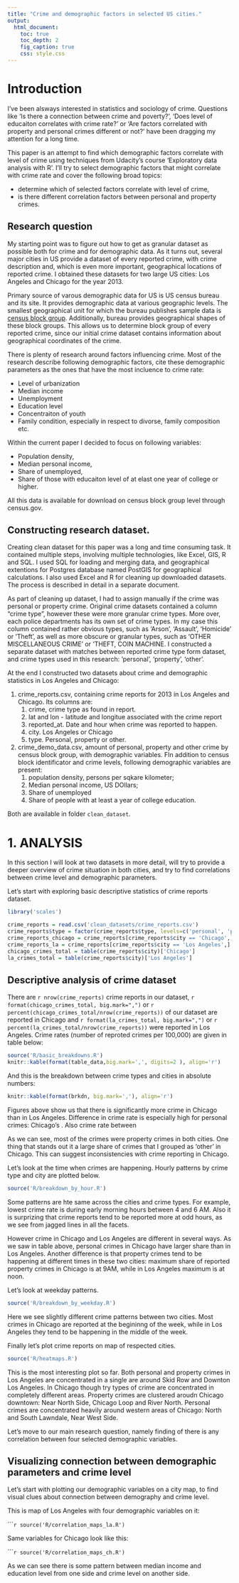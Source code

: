```yaml
---
title: "Crime and demographic factors in selected US cities."
output:
  html_document:
    toc: true
    toc_depth: 2
    fig_caption: true 
    css: style.css
---
```


Introduction
=========
I've been alsways interested in statistics and sociology of crime. Questions like 'Is there a connection between crime and poverty?', 'Does level of educaiton correlates with crime rate?' or 'Are factors correlated with property and personal crimes different or not?' have been dragging my attention for a long time.

This paper is an attempt to find which demographic factors correlate with level of crime using techniques from Udacity's course 'Exploratory data analysis with R'. I'll try to select demographic factors that might correlate with crime rate and cover the following broad topics:

 * determine which of selected factors correlate with level of crime,
 * is there different correlation factors between personal and property crimes.

Research question
-------------
My starting point was to figure out how to get as granular dataset as possible both for crime and for demographic data. As it turns out, several major cities in US provide a dataset of every reported crime, with crime description and, which is even more important, geographical locations of reported crime. I obtained these datasets for two large US cities: Los Angeles and Chicago for the year 2013.

Primary source of varous demographic data for US is US census bureau and its site. It provides demographic data at various geographic levels. The smallest geographical unit for which the bureau publishes sample data is [census block group](https://en.wikipedia.org/wiki/Census_block_group). Additionally, bureau provides geographical shapes of these block groups. This allows us to determine block group of every reported crime, since our initial crime dataset contains information about geographical coordinates of the crime.

There is plenty of research around factors influencing crime. Most of the research describe following demographic factors, cite these demographic parameters as the ones that have the most incluence to crime rate:

 * Level of urbanization
 * Median income
 * Unemployment
 * Education level
 * Concentraiton of youth
 * Family condition, especially in respect to divorse, family composition etc.

Within the current paper I decided to focus on following variables:

 * Population density,
 * Median personal income,
 * Share of unemployed,
 * Share of those with educaiton level of at elast one year of college or higher.

All this data is available for download on census block group level through census.gov.

Constructing research dataset.
-----------------
Creating clean dataset for this paper was a long and time consuming task. It contained multiple steps, involving multiple technologies, like Excel, GIS, R and SQL. I used SQL for loading and merging data, and geographical extentions for Postgres database named PostGIS for geographical calculations. I also used Excel and R for cleaning up downloaded datasets. The process is described in detail in a separate document.

As part of cleaning up dataset, I had to assign manually if the crime was personal or property crime. Original crime datasets contained a column "crime type", however these were more granular crime types. More over, each police departments has its own set of crime types. In my case this column contained rather obvious types, such as 'Arson', 'Assault', 'Homicide' or 'Theft', as well as more obscure or granular types, such as 'OTHER MISCELLANEOUS CRIME' or 'THEFT, COIN MACHINE. I constructed a separate dataset with matches between reported crime type form dataset, and crime types used in this research: 'personal', 'property', 'other'. 

At the end I constructed two datasets about crime and demographic statistics in Los Angeles and Chicago:

1. crime_reports.csv, containing crime reports for 2013 in Los Angeles and Chicago. Its columns are: 
    1. crime, crime type as found in report. 
    2. lat and lon - latitude and longitue associated with the crime report
    3. reported_at. Date and hour when crime was reported to happen.
    4. city. Los Angeles or Chicago
    5. type. Personal, property or other.

2. crime_demo_data.csv, amount of personal, property and other crime by census block group, with demographic variables. FIn addition to census block identificator and crime levels, following demographic variables are present:
    1. population density, persons per sqkare kilometer;
    2. Median personal income, US DOllars;
    3. Share of unemployed
    4. Share of people with at least a year of college education.
    
Both are available in folder `clean_dataset`.

1. ANALYSIS
========
In this section I will look at two datasets in more detail, will try to provide a deeper overview of crime situation in both cities, and try to find correlations between crime level and demographic parameters.

Let's start with exploring basic descriptive statistics of crime reports dataset.
```r
library('scales')

crime_reports = read.csv('clean_datasets/crime_reports.csv')
crime_reports$type = factor(crime_reports$type, levels=c('personal', 'property', 'other'))
crime_reports_chicago = crime_reports[crime_reports$city == 'Chicago',]
crime_reports_la = crime_reports[crime_reports$city == 'Los Angeles',]
chicago_crimes_total = table(crime_reports$city)['Chicago']
la_crimes_total = table(crime_reports$city)['Los Angeles']
```

Descriptive analysis of crime dataset
-------------------
There are `r nrow(crime_reports)` crime reports in our dataset, `r format(chicago_crimes_total, big.mark=",")` or `r percent(chicago_crimes_total/nrow(crime_reports))` of our dataset are reported in Chicago and `r format(la_crimes_total, big.mark=",")` or `r percent(la_crimes_total/nrow(crime_reports))` were reported in Los Angeles. Crime rates (number of reproted crimes per 100,000)  are given in table below:

```r
source('R/basic_breakdowns.R')
knitr::kable(format(table_data,big.mark=',', digits=2 ), align='r')
```

And this is the breakdown between crime types and cities in absolute numbers:

```r
knitr::kable(format(brkdn, big.mark=','), align='r')
```

Figures above show us that there is significantly more crime in Chicago than in Los Angeles. Difference in crime rate is especially high for personal crimes: Chicago's . Also crime rate between 

As we can see, most of the crimes were property crimes in both cities. One thing that stands out it a large share of crimes that I grouped as 'other' in Chicago. This can suggest inconsistencies with crime reporting in Chicago.

Let's look at the time when crimes are happening. Hourly patterns by crime type and city are plotted below.

```r
source('R/breakdown_by_hour.R')
```

Some patterns are hte same across the cities and crime types. For example, lowest crime rate is during early morning hours between 4 and 6 AM. Also it is surprizing that crime reports tend to be reported more at odd hours, as we see from jagged lines in all the facets.

However crime in Chicago and Los Angeles are different in several ways. As we saw in table above, personal crimes in Chicago have larger share than in Los Angeles. Another difference is that property crimes tend to be happening at different times in these two cities: maximum share of reported property crimes in Chicago is at 9AM, while in Los Angeles maximum is at noon.

Let's look at weekday patterns.

```r
source('R/breakdown_by_weekday.R')
```

Here we see slightly different crime patterns between two cities. Most crimes in Chicago are reported at the begininng of the week, while in Los Angeles they tend to be happening in the middle of the week.

Finally let's plot crime reports on map of respected cities.

```r
source('R/heatmaps.R')
```

This is the most interesting plot so far. Both personal and property crimes in Los Angeles are concentrated in a single are around Skid Row and Downton Los Angeles. In Chicago though try types of crime are concentrated in completely different areas. Property crimes are clustered aroudn Chicago downtown: Near North Side, Chicago Loop and River North. Personal crimes are concentrated heavily around western areas of Chicago: North and South Lawndale, Near West Side.

Let's move to our main research question, namely finding of there is any correlation between four selected demographic variables.

Visualizing connection between demographic parameters and crime level
-------------------

Let's start with plotting our demographic variables on a city map, to find visual clues about connection between demography and crime level.

This is map of Los Angeles with four demographic variables on it:

``````r
source('R/correlation_maps_la.R')
```

Same variables for Chicago look like this: 

``````r
source('R/correlation_maps_ch.R')
```

As we can see there is some pattern between median income and education level from one side and crime level on another side. 
